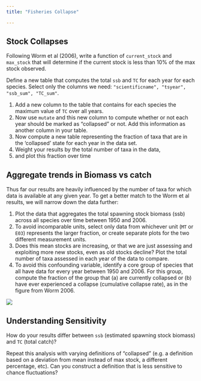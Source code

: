 ```yaml
---
title: "Fisheries Collapse"

---
```


## Stock Collapses

Following Worm et al (2006), write a function of `current_stock` and `max_stock` that will determine if the current stock is less than 10% of the max stock observed.

Define a new table that computes the total `ssb` and `TC` for each year for each species. Select only the columns we need: `"scientificname", "tsyear", "ssb_sum", "TC_sum"`.  


1. Add a new column to the table that contains for each species the maximum value of `TC` over all years.
1. Now use  `mutate` and this new column to compute whether or not each year should be marked as "collapsed" or not.  Add this information as another column in your table.  
1. Now compute a new table representing the fraction of taxa that are in the 'collapsed' state for each year in the data set.  
1. Weight your results by the total number of taxa in the data, 
1. and plot this fraction over time


## Aggregate trends in Biomass vs catch

Thus far our results are heavily influenced by the number of taxa for which data is available at any given year.  To get a better match to the Worm et al results, we will narrow down the data further:

1. Plot the data that aggregates the total spawning stock biomass (ssb) across all species over time between 1950 and 2006.
1. To avoid incomparable units, select only data from whichever unit (`MT` or `E03`) represents the larger fraction, or create separate plots for the two different measurement units.
1. Does this mean stocks are increasing, or that we are just assessing and exploiting more new stocks, even as old stocks decline?  Plot the total number of taxa assessed in each year of the data to compare.
1. To avoid this confounding variable, identify a core group of species that all have data for every year between 1950 and 2006. For this group, compute the fraction of the group that (a) are currently collapsed or (b) have ever experienced a collapse (cumulative collapse rate), as in the figure from Worm 2006. 

![](http://berkeley.carlboettiger.info/espm-88b/img/worm2006.png)


## Understanding Sensitivity

How do your results differ between `ssb` (estimated spawning stock biomass) and `TC` (total catch)?

Repeat this analysis with varying definitions of "collapsed" (e.g. a definition based on a deviation from mean instead of max stock, a different percentage, etc).  Can you construct a definition that is less sensitive to chance fluctuations?



